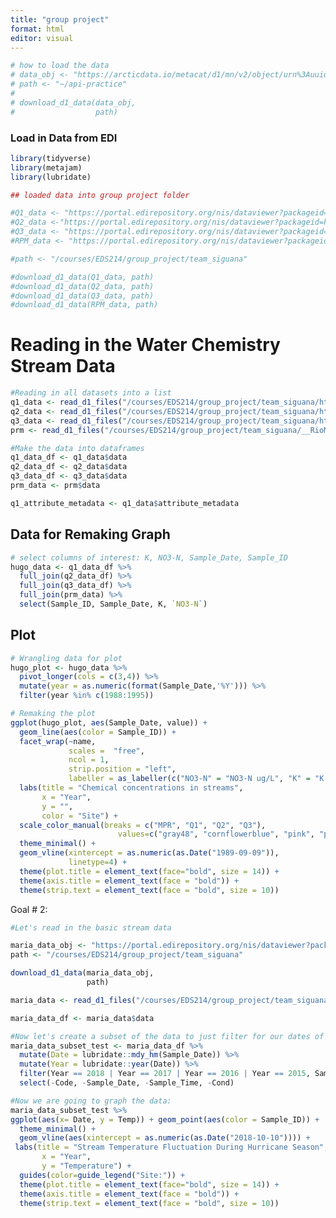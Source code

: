 ```yaml
---
title: "group project"
format: html
editor: visual
---
```


```r
# how to load the data
# data_obj <- "https://arcticdata.io/metacat/d1/mn/v2/object/urn%3Auuid%3A9e123f84-ce0d-4094-b898-c9e73680eafa"
# path <- "~/api-practice"
# 
# download_d1_data(data_obj,
#                  path)
```

### Load in Data from EDI

```r
library(tidyverse)
library(metajam)
library(lubridate)
```

```r
## loaded data into group project folder

#Q1_data <- "https://portal.edirepository.org/nis/dataviewer?packageid=knb-lter-luq.20.4923061&entityid=96e0ef7b3f2bc92485a559645d545845"
#Q2_data <-"https://portal.edirepository.org/nis/dataviewer?packageid=knb-lter-luq.20.4923061&entityid=8d1e2d357a2dc2d56b9eedea56a46236"
#Q3_data <- "https://portal.edirepository.org/nis/dataviewer?packageid=knb-lter-luq.20.4923061&entityid=665f37efee3109a7c3aff95e079e2de2"
#RPM_data <- "https://portal.edirepository.org/nis/dataviewer?packageid=knb-lter-luq.20.4923061&entityid=acb18d969cf36e7efda2604a1449e816"

#path <- "/courses/EDS214/group_project/team_siguana"

#download_d1_data(Q1_data, path)
#download_d1_data(Q2_data, path)
#download_d1_data(Q3_data, path)
#download_d1_data(RPM_data, path)
```

# Reading in the Water Chemistry Stream Data

```r
#Reading in all datasets into a list
q1_data <- read_d1_files("/courses/EDS214/group_project/team_siguana/https_pasta.lternet.edu_package_metadata_eml_knb-lter-luq_20_4923061__QuebradaCuenca1-Bisley__csv")
q2_data <- read_d1_files("/courses/EDS214/group_project/team_siguana/https_pasta.lternet.edu_package_metadata_eml_knb-lter-luq_20_4923061__QuebradaCuenca2-Bisley__csv")
q3_data <- read_d1_files("/courses/EDS214/group_project/team_siguana/https_pasta.lternet.edu_package_metadata_eml_knb-lter-luq_20_4923061__QuebradaCuenca3-Bisley__csv")
prm <- read_d1_files("/courses/EDS214/group_project/team_siguana/__RioMameyesPuenteRoto__csv")

#Make the data into dataframes
q1_data_df <- q1_data$data
q2_data_df <- q2_data$data
q3_data_df <- q3_data$data
prm_data <- prm$data

q1_attribute_metadata <- q1_data$attribute_metadata
```

## Data for Remaking Graph

```r
# select columns of interest: K, NO3-N, Sample_Date, Sample_ID
hugo_data <- q1_data_df %>% 
  full_join(q2_data_df) %>% 
  full_join(q3_data_df) %>% 
  full_join(prm_data) %>% 
  select(Sample_ID, Sample_Date, K, `NO3-N`)
```

## Plot

```r
# Wrangling data for plot 
hugo_plot <- hugo_data %>% 
  pivot_longer(cols = c(3,4)) %>% 
  mutate(year = as.numeric(format(Sample_Date,'%Y'))) %>% 
  filter(year %in% c(1988:1995))

# Remaking the plot
ggplot(hugo_plot, aes(Sample_Date, value)) +
  geom_line(aes(color = Sample_ID)) +
  facet_wrap(~name, 
             scales =  "free", 
             ncol = 1,  
             strip.position = "left",  
             labeller = as_labeller(c("NO3-N" = "NO3-N ug/L", "K" = "K mg/L"))) + 
  labs(title = "Chemical concentrations in streams", 
       x = "Year",
       y = "", 
       color = "Site") +
  scale_color_manual(breaks = c("MPR", "Q1", "Q2", "Q3"),
                        values=c("gray48", "cornflowerblue", "pink", "palegreen3")) +
  theme_minimal() +
  geom_vline(xintercept = as.numeric(as.Date("1989-09-09")), 
             linetype=4) +
  theme(plot.title = element_text(face="bold", size = 14)) +
  theme(axis.title = element_text(face = "bold")) +
  theme(strip.text = element_text(face = "bold", size = 10)) 
```

Goal # 2:

```r
#Let's read in the basic stream data 

maria_data_obj <- "https://portal.edirepository.org/nis/dataviewer?packageid=knb-lter-luq.20.4923061&entityid=ef01a691d7915bb3a8d6b0b69dc2b4ba"
path <- "/courses/EDS214/group_project/team_siguana"

download_d1_data(maria_data_obj,
                 path)
```

```r
maria_data <- read_d1_files("/courses/EDS214/group_project/team_siguana/https_pasta.lternet.edu_package_metadata_eml_knb-lter-luq_20_4923061__BasicFieldData-Streams__csv")

maria_data_df <- maria_data$data
```

```r
#Now let's create a subset of the data to just filter for our dates of interest. In this case it is for the years 2015 - 2018.
maria_data_subset_test <- maria_data_df %>% 
  mutate(Date = lubridate::mdy_hm(Sample_Date)) %>% 
  mutate(Year = lubridate::year(Date)) %>% 
  filter(Year == 2018 | Year == 2017 | Year == 2016 | Year == 2015, Sample_ID == "Q1" | Sample_ID == "Q2" | Sample_ID == "Q3") %>% 
  select(-Code, -Sample_Date, -Sample_Time, -Cond)
```

```r
#Now we are going to graph the data:
maria_data_subset_test %>% 
ggplot(aes(x= Date, y = Temp)) + geom_point(aes(color = Sample_ID)) +
  theme_minimal() +
  geom_vline(aes(xintercept = as.numeric(as.Date("2018-10-10")))) +
 labs(title = "Stream Temperature Fluctuation During Hurricane Season", 
       x = "Year",
       y = "Temperature") +
  guides(color=guide_legend("Site:")) +
  theme(plot.title = element_text(face="bold", size = 14)) +
  theme(axis.title = element_text(face = "bold")) +
  theme(strip.text = element_text(face = "bold", size = 10)) 



```
